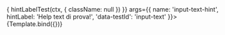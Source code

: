 

<Meta title="Components/InputText/HintLabel" component={VvInputText} />

<Canvas>
	<Story
		name="HintLabel"
		play={async (ctx) => {
			hintLabelTest(ctx, {
				className: null
			})
		}}
		args={{
			name: 'input-text-hint',
			hintLabel: 'Help text di prova!',
			'data-testId': 'input-text'
		}}>
		{Template.bind({})}
	</Story>
</Canvas>
